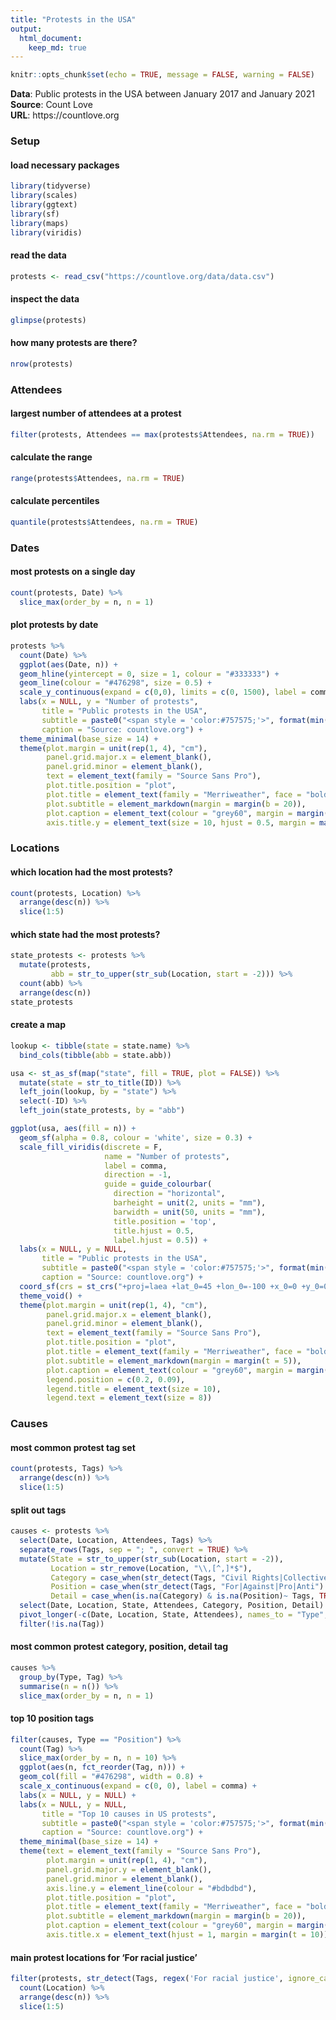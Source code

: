 ```yaml
---
title: "Protests in the USA"
output: 
  html_document:
    keep_md: true
---
```


```r
knitr::opts_chunk$set(echo = TRUE, message = FALSE, warning = FALSE)
```

**Data**: Public protests in the USA between January 2017 and January 2021     
**Source**: Count Love    
**URL**: https://countlove.org     

### Setup

#### load necessary packages
```r
library(tidyverse) 
library(scales) 
library(ggtext) 
library(sf) 
library(maps) 
library(viridis)
```

#### read the data
```r
protests <- read_csv("https://countlove.org/data/data.csv")
```

#### inspect the data
```r
glimpse(protests)
```

#### how many protests are there?
```r
nrow(protests)
```

### Attendees

#### largest number of attendees at a protest
```r
filter(protests, Attendees == max(protests$Attendees, na.rm = TRUE))
```

#### calculate the range
```r
range(protests$Attendees, na.rm = TRUE)
```

#### calculate percentiles
```r
quantile(protests$Attendees, na.rm = TRUE)
```

### Dates

#### most protests on a single day
```r
count(protests, Date) %>% 
  slice_max(order_by = n, n = 1)
```

#### plot protests by date
```r
protests %>% 
  count(Date) %>% 
  ggplot(aes(Date, n)) +
  geom_hline(yintercept = 0, size = 1, colour = "#333333") +
  geom_line(colour = "#476298", size = 0.5) +
  scale_y_continuous(expand = c(0,0), limits = c(0, 1500), label = comma) +
  labs(x = NULL, y = "Number of protests",
       title = "Public protests in the USA",
       subtitle = paste0("<span style = 'color:#757575;'>", format(min(protests$Date),'%d %B %Y'), " to ", format(max(protests$Date),'%d %B %Y'), "</span>"),
       caption = "Source: countlove.org") +
  theme_minimal(base_size = 14) +
  theme(plot.margin = unit(rep(1, 4), "cm"),
        panel.grid.major.x = element_blank(),
        panel.grid.minor = element_blank(),
        text = element_text(family = "Source Sans Pro"),
        plot.title.position = "plot",
        plot.title = element_text(family = "Merriweather", face = "bold", size = 20, lineheight = 26),
        plot.subtitle = element_markdown(margin = margin(b = 20)),
        plot.caption = element_text(colour = "grey60", margin = margin(t = 20, b = -10)),
        axis.title.y = element_text(size = 10, hjust = 0.5, margin = margin(r = 10)))
```

### Locations

#### which location had the most protests?
```r
count(protests, Location) %>% 
  arrange(desc(n)) %>% 
  slice(1:5)
```

#### which state had the most protests?
```r
state_protests <- protests %>% 
  mutate(protests, 
         abb = str_to_upper(str_sub(Location, start = -2))) %>% 
  count(abb) %>% 
  arrange(desc(n))
state_protests
```

#### create a map
```r
lookup <- tibble(state = state.name) %>%
  bind_cols(tibble(abb = state.abb))

usa <- st_as_sf(map("state", fill = TRUE, plot = FALSE)) %>% 
  mutate(state = str_to_title(ID)) %>% 
  left_join(lookup, by = "state") %>% 
  select(-ID) %>% 
  left_join(state_protests, by = "abb")

ggplot(usa, aes(fill = n)) +
  geom_sf(alpha = 0.8, colour = 'white', size = 0.3) +
  scale_fill_viridis(discrete = F,
                     name = "Number of protests",
                     label = comma,
                     direction = -1,
                     guide = guide_colourbar(
                       direction = "horizontal",
                       barheight = unit(2, units = "mm"),
                       barwidth = unit(50, units = "mm"),
                       title.position = 'top',
                       title.hjust = 0.5,
                       label.hjust = 0.5)) +
  labs(x = NULL, y = NULL,
       title = "Public protests in the USA",
       subtitle = paste0("<span style = 'color:#757575;'>", format(min(protests$Date),'%d %B %Y'), " to ", format(max(protests$Date),'%d %B %Y'), "</span>"),
       caption = "Source: countlove.org") +
  coord_sf(crs = st_crs("+proj=laea +lat_0=45 +lon_0=-100 +x_0=0 +y_0=0 +a=6370997 +b=6370997 +units=m +no_defs"), datum = NA) +
  theme_void() +
  theme(plot.margin = unit(rep(1, 4), "cm"),
        panel.grid.major.x = element_blank(),
        panel.grid.minor = element_blank(),
        text = element_text(family = "Source Sans Pro"),
        plot.title.position = "plot",
        plot.title = element_text(family = "Merriweather", face = "bold", size = 20, lineheight = 26),
        plot.subtitle = element_markdown(margin = margin(t = 5)),
        plot.caption = element_text(colour = "grey60", margin = margin(t = 20, b = -10)),
        legend.position = c(0.2, 0.09),
        legend.title = element_text(size = 10),
        legend.text = element_text(size = 8))
```

### Causes

#### most common protest tag set
```r
count(protests, Tags) %>% 
  arrange(desc(n)) %>% 
  slice(1:5)
```

#### split out tags
```r
causes <- protests %>% 
  select(Date, Location, Attendees, Tags) %>% 
  separate_rows(Tags, sep = "; ", convert = TRUE) %>%
  mutate(State = str_to_upper(str_sub(Location, start = -2)),
         Location = str_remove(Location, "\\,[^,]*$"),
         Category = case_when(str_detect(Tags, "Civil Rights|Collective Bargaining|Education|Environment|Executive|Guns|Healthcare|Immigration|International|Judicial|Legislative|Other") ~ Tags, TRUE ~ as.character(NA)),
         Position = case_when(str_detect(Tags, "For|Against|Pro|Anti") ~ Tags, TRUE ~ as.character(NA)),
         Detail = case_when(is.na(Category) & is.na(Position)~ Tags, TRUE ~ as.character(NA))) %>% 
  select(Date, Location, State, Attendees, Category, Position, Detail) %>% 
  pivot_longer(-c(Date, Location, State, Attendees), names_to = "Type", values_to = "Tag") %>%
  filter(!is.na(Tag))
```

#### most common protest category, position, detail tag
```r
causes %>% 
  group_by(Type, Tag) %>% 
  summarise(n = n()) %>% 
  slice_max(order_by = n, n = 1)
```

#### top 10 position tags
```r
filter(causes, Type == "Position") %>% 
  count(Tag) %>% 
  slice_max(order_by = n, n = 10) %>% 
  ggplot(aes(n, fct_reorder(Tag, n))) +
  geom_col(fill = "#476298", width = 0.8) +
  scale_x_continuous(expand = c(0, 0), label = comma) +
  labs(x = NULL, y = NULL) +
  labs(x = NULL, y = NULL,
       title = "Top 10 causes in US protests",
       subtitle = paste0("<span style = 'color:#757575;'>", format(min(protests$Date),'%d %B %Y'), " to ", format(max(protests$Date),'%d %B %Y'), "</span>"),
       caption = "Source: countlove.org") +
  theme_minimal(base_size = 14) +
  theme(text = element_text(family = "Source Sans Pro"),
        plot.margin = unit(rep(1, 4), "cm"),
        panel.grid.major.y = element_blank(),
        panel.grid.minor = element_blank(),
        axis.line.y = element_line(colour = "#bdbdbd"),
        plot.title.position = "plot",
        plot.title = element_text(family = "Merriweather", face = "bold", size = 22, lineheight = 26),
        plot.subtitle = element_markdown(margin = margin(b = 20)),
        plot.caption = element_text(colour = "grey60", margin = margin(t = 20, b = -10)),
        axis.title.x = element_text(hjust = 1, margin = margin(t = 10)))
```

#### main protest locations for 'For racial justice'
```r
filter(protests, str_detect(Tags, regex('For racial justice', ignore_case = T))) %>% 
  count(Location) %>% 
  arrange(desc(n)) %>% 
  slice(1:5)
```

